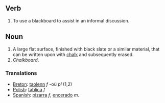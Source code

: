 ==Verb==
#To use a blackboard to assist in an informal discussion.
==Noun==
#A large flat surface, finished with black slate or a similar material, that can be written upon with [[chalk]] and subsequently erased.
#''Chalkboard''.
===Translations===
*[[Breton]]: [[taolenn]] ''f'' -où ''pl'' (1,2)
*[[Polish]]: [[tablica]] ''f''
*[[Spanish]]: [[pizarra]] ''f'', [[encerado]] ''m''.